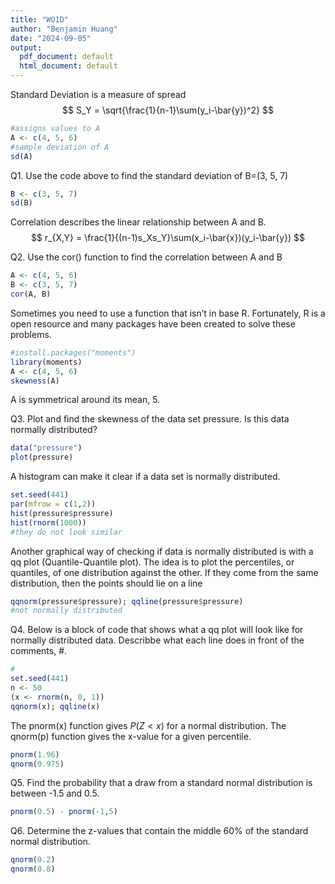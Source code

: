 ```yaml
---
title: "WO1D"
author: "Benjamin Huang"
date: "2024-09-05"
output:
  pdf_document: default
  html_document: default
---
```


Standard Deviation is a measure of spread
$$
S_Y = \sqrt{\frac{1}{n-1}\sum(y_i-\bar{y})^2}
$$

```r
#assigns values to A
A <- c(4, 5, 6)
#sample deviation of A
sd(A)
```

Q1. Use the code above to find the standard deviation of B=(3, 5, 7)
```r
B <- c(3, 5, 7)
sd(B)
```

Correlation describes the linear relationship between A and B.
$$
r_{X,Y} = \frac{1}{(n-1)s_Xs_Y}\sum(x_i-\bar{x})(y_i-\bar{y})
$$

Q2. Use the cor() function to find the correlation between A and B
```r
A <- c(4, 5, 6)
B <- c(3, 5, 7)
cor(A, B)
```

Sometimes you need to use a function that isn't in base R. Fortunately, R is a open resource and many packages have been created to solve these problems.
```r
#install.packages("moments")
library(moments)
A <- c(4, 5, 6)
skewness(A)
```

A is symmetrical around its mean, 5.

Q3. Plot and find the skewness of the data set pressure. Is this data normally distributed?
```r
data("pressure")
plot(pressure)
```

A histogram can make it clear if a data set is normally distributed.
```r
set.seed(441)
par(mfrow = c(1,2))
hist(pressure$pressure)
hist(rnorm(1000))
#they do not look similar
```

Another graphical way of checking if data is normally distributed is with a qq plot (Quantile-Quantile plot). The idea is to plot the percentiles, or quantiles, of one distribution against the other. If they come from the same distribution, then the points should lie on a line
```r
qqnorm(pressure$pressure); qqline(pressure$pressure)
#not normally distributed
```

Q4. Below is a block of code that shows what a qq plot will look like for normally distributed data. Describbe what each line does in front of the comments, #.
```r
#
set.seed(441)
n <- 50
(x <- rnorm(n, 0, 1))
qqnorm(x); qqline(x)
```

The pnorm(x) function gives $P(Z<x)$ for a normal distribution.
The qnorm(p) function gives the x-value for a given percentile.
```r
pnorm(1.96)
qnorm(0.975)
```

Q5. Find the probability that a draw from a standard normal distribution is between -1.5 and 0.5.
```r
pnorm(0.5) - pnorm(-1,5)
```

Q6. Determine the z-values that contain the middle 60% of the standard normal distribution.
```r
qnorm(0.2)
qnorm(0.8)
```




